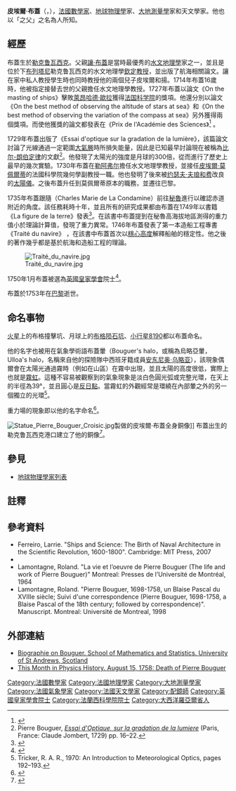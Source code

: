 {{noteTA
|1=zh-cn:布格; zh-tw:布蓋;
|2=zh-hans:莱昂哈德·欧拉;zh-hk:李安納·歐拉;zh-tw:李昂哈德·尤拉;
|3=zh-hans:重稳距;zh-hant:定傾高度;
}}

{{Infobox person
|name        = 皮埃爾·布蓋
|image       = Pierre Bouguer - Jean-Baptiste Perronneau.jpg
|image_size  = 250px
|caption     = [[讓－巴蒂斯特·佩宏諾|讓－巴蒂斯特·佩宏諾]]於1753年繪製的皮埃爾·布蓋肖像。
|birth_date  = 1698年2月16日
|birth_place = [[File:Royal_Standard_of_the_King_of_France.svg|25px]] [[法國|法國]][[勒克鲁瓦西克_(大西洋卢瓦尔省)|勒克鲁瓦西克]]
|death_date  = 1758年8月15日
|death_place = [[File:Royal_Standard_of_the_King_of_France.svg|25px]] [[法國|法國]][[巴黎|巴黎]]
|occupation  = [[法國|法國]][[數學家|數學家]]、[[地球物理學|地球物理學]]家、[[大地測量學|大地測量學]]家和天文學家
}}

'''皮埃爾·布蓋'''（{{lang-fr|'''Pierre Bouguer'''}}，{{bd|1698年|2月16日|1758年|8月15日}}），[[法國|法國]][[數學家|數學家]]、[[地球物理學|地球物理學]]家、[[大地測量學|大地測量學]]家和天文學家。他也以「{{link-en|造船工程|Naval architecture}}之父」之名為人所知。

==經歷==
布蓋生於[[勒克鲁瓦西克_(大西洋卢瓦尔省)|勒克鲁瓦西克]]。父親[[讓·布蓋|讓·布蓋]]是當時最優秀的[[水文地理學|水文地理學]]家之一，並且是位於下[[布列塔尼半岛|布列塔尼]]勒克鲁瓦西克的水文地理學[[欽定教授|欽定教授]]，並出版了航海相關論文。讓在家中私人教授學生時也同時教授他的兩個兒子皮埃爾和揚。1714年布蓋16歲時，他被指定接替去世的父親擔任水文地理學教授。1727年布蓋以論文《On the masting of ships》擊敗[[萊昂哈德·歐拉|萊昂哈德·歐拉]]獲得[[法国科学院|法国科学院]]的獎項。他還分別以論文《On the best method of observing the altitude of stars at sea》和《On the best method of observing the variation of the compass at sea》另外獲得兩個獎項。而使他獲獎的論文都發表在《Prix de l'Académie des Sciences》<ref>{{Cite web |url=http://www.aps.org/publications/apsnews/201108/physicshistory.cfm |title=This Month in Physics History. August 15, 1758: Death of Pierre Bouguer |accessdate=2013-06-25 |archive-date=2012-05-20 |archive-url=https://web.archive.org/web/20120520071952/http://aps.org/publications/apsnews/201108/physicshistory.cfm |dead-url=no }}</ref> 。

1729年布蓋出版了《Essai d'optique sur la gradation de la lumière》，該篇論文討論了光線通過一定範圍[[大氣層|大氣層]]時所損失能量，因此是已知最早討論現在被稱為[[比尔-朗伯定律|比尔-朗伯定律]]的文獻<ref>Pierre Bouguer, [http://books.google.co.uk/books?id=JNkTAAAAQAAJ&pg=PA1 ''Essai d'Optique, sur la gradation de la lumiere''] {{Wayback|url=http://books.google.co.uk/books?id=JNkTAAAAQAAJ&pg=PA1 |date=20131004222412 }} (Paris, France:  Claude Jombert, 1729) pp. 16–22.</ref>。他發現了太陽光的強度是月球的300倍，從而進行了歷史上最早的幾次{{link-en|測光 (天文學)|Photometry (astronomy)|測光}}實驗。1730年布蓋在[[勒阿弗尔|勒阿弗尔]]擔任水文地理學教授，並接任[[皮埃爾·莫佩爾蒂|皮埃爾·莫佩爾蒂]]的法國科學院幾何學副教授一職。他也發明了後來被[[约瑟夫·夫琅和费|约瑟夫·夫琅和费]]改良的[[太陽儀|太陽儀]]。之後布蓋升任到莫佩爾蒂原本的職務，並遷往巴黎。

1735年布蓋跟隨{{link-en|夏爾·瑪麗·德·拉孔達明|Charles Marie de La Condamine}}（Charles Marie de La Condamine）前往[[秘魯|秘魯]]進行{{link-en|法國測地任務|French Geodesic Mission|大地測量}}以確認赤道附近{{link-en|子午弧|Meridian arc}}的角度。該任務耗時十年，並且所有的研究成果都由布蓋在1749年以書籍《La figure de la terre》發表<ref>{{cite book|last=Bouguer|first=Pierre|title=La figure de la terre, déterminée par les observations de Messieurs Bouguer, & de la Condamine, de l' Académie Royale des Sciences, envoyes par ordre du Roy au Pérou, pour observer aux environs de l' Equateur : avec une relation abregée de ce voyage, qui contient la description du pays dans lequel le opérations ont été faites|language=fr |trans_title= The shape of the earth, determined by the observations of Mr. Bouguer, and La Condamine, the Royal Academy of Sciences, sent by order of the king in Peru, to observe the neighborhood of Ecuador: a short account of this trip, which contains the description of the country where the measurements were performed |year=1749|publisher=Jombert|location=Paris}}</ref>。在該書中布蓋提到在秘魯高海拔地區測得的重力值小於理論計算值，發現了重力異常。1746年布蓋發表了第一本造船工程專書《Traité du navire》 ，在該書中布蓋首次以[[穩心高度|穩心高度]]解釋船舶的穩定性。他之後的著作幾乎都是基於航海和造船工程的理論。

[[File:Traité_du_navire.jpg|thumb]]

1750年1月布蓋被選為[[英國|英國]][[皇家學會|皇家學會]]院士<ref>{{cite web | url= http://www2.royalsociety.org/DServe/dserve.exe?dsqIni=Dserve.ini&dsqApp=Archive&dsqCmd=Show.tcl&dsqDb=Persons&dsqPos=0&dsqSearch=%28Surname%3D%27bouguer%27%29| title= Library and Archive Catalogue| publisher= Royal Society|accessdate = 18 December 2010}}</ref>。

布蓋於1753年在[[巴黎|巴黎]]逝世。

==命名事物==
[[火星|火星]]上的布格撞擊坑、月球上的[[布格陨石坑|布格陨石坑]]、[[小行星8190|小行星8190]]都以布蓋命名。

他的名字也被用在氣象學術語布蓋暈（Bouguer's halo，或稱為烏略亞暈，Ulloa's halo，名稱來自他的探險隊中西班牙籍成員[[安东尼奥·乌略亚|安东尼奥·乌略亚]]），該現象偶爾會在太陽光通過霧時（例如在山區）在霧中出現，並且太陽的高度很低，實際上也就是[[霧虹|霧虹]]。這種不容易被觀察到的氣象現象是淡白色圓光弧或完整光環，在天上的半徑為39°，並且圓心是[[反日點|反日點]]。當霧虹的外觀經常是環繞在內部暈之外的另一個獨立的光環<ref>Tricker, R. A. R., 1970: An Introduction to Meteorological Optics, pages 192–193.</ref>。

重力場的{{link-en|布蓋重力異常|Bouguer anomaly}}現象即以他的名字命名<ref>{{Cite web |url=http://geology.campus.ad.csulb.edu/people/grannell/secondgravity.html |title=CALCULATING BOUGUER ANOMALIES FROM OBSERVED ABSOLUTE GRAVITY VALUES |accessdate=2013-06-25 |archive-date=2013-10-16 |archive-url=https://web.archive.org/web/20131016213120/http://geology.campus.ad.csulb.edu/people/grannell/secondgravity.html |dead-url=yes }}</ref>。

[[File:Statue_Pierre_Bouguer_Croisic.jpg|thumb]]製做的皮埃爾·布蓋全身銅像]]
布蓋出生的勒克鲁瓦西克港口建立了他的銅像<ref>{{Cite web |url=http://association.bretonne.free.fr/Bouguer01.htm |title=PIERRE BOUGUER - Un personnage illustre du Croisic |accessdate=2013-06-25 |archive-date=2012-04-08 |archive-url=https://web.archive.org/web/20120408074840/http://association.bretonne.free.fr/Bouguer01.htm |dead-url=no }}</ref>。

==參見==
* [[地球物理學家列表|地球物理學家列表]]

==註釋==
{{Reflist}}

==參考資料==
{{Refbegin}}
* Ferreiro, Larrie. "Ships and Science: The Birth of Naval Architecture in the Scientific Revolution, 1600-1800". Cambridge: MIT Press, 2007
* {{cite book|last=Ferreiro|first=Larrie|title=Measure of the Earth: The Enlightenment Expedition that Reshaped Our World|year=2011|publisher=Basic Books|location=New York|isbn=978-0-465-01723-2|pages=376|url=http://www.perseusacademic.com/book.php?isbn=978-0-465-01723-2|deadurl=yes|archiveurl=https://web.archive.org/web/20140222015706/http://www.perseusacademic.com/book.php?isbn=978-0-465-01723-2|archivedate=2014-02-22}}
* Lamontagne, Roland. "La vie et l’oeuvre de Pierre Bouguer (The life and work of Pierre Bouguer)" Montreal: Presses de l’Université de Montréal, 1964
* Lamontagne, Roland. "Pierre Bouguer, 1698-1758, un Blaise Pascal du XVIIIe siècle; Suivi d'une correspondence (Pierre Bouguer, 1698-1758, a Blaise Pascal of the 18th century; followed by correspondence)". Manuscript. Montreal: Université de Montreal, 1998
{{Refend}}
{{1911}}

==外部連結==
*[http://www-history.mcs.st-andrews.ac.uk/Biographies/Bouguer.html Biographie on Bouguer. School of Mathematics and Statistics. University of St Andrews, Scotland] {{Wayback|url=http://www-history.mcs.st-andrews.ac.uk/Biographies/Bouguer.html |date=20150324181233 }}
*[http://www.aps.org/publications/apsnews/201108/physicshistory.cfm This Month in Physics History. August 15, 1758: Death of Pierre Bouguer] {{Wayback|url=http://www.aps.org/publications/apsnews/201108/physicshistory.cfm |date=20120520071952 }}

{{Authority control}}
{{DEFAULTSORT:Bouguer, Pierre}}
[[Category:法國數學家|Category:法國數學家]]
[[Category:法國地理學家|Category:法國地理學家]]
[[Category:大地測量學家|Category:大地測量學家]]
[[Category:法國氣象學家|Category:法國氣象學家]]
[[Category:法國天文學家|Category:法國天文學家]]
[[Category:配鏡師|Category:配鏡師]]
[[Category:英國皇家學會院士|Category:英國皇家學會院士]]
[[Category:法蘭西科學院院士|Category:法蘭西科學院院士]]
[[Category:大西洋羅亞爾省人|Category:大西洋羅亞爾省人]]